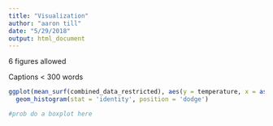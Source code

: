 ```yaml
---
title: "Visualization"
author: "aaron till"
date: "5/29/2018"
output: html_document
---
```


6 figures allowed

Captions < 300 words

```r

ggplot(mean_surf(combined_data_restricted), aes(y = temperature, x = as.factor(Year), fill = Cause.Category.4)) +
  geom_histogram(stat = 'identity', position = 'dodge')

#prob do a boxplot here

```


```Starting



```




```r


```


```r


```



```r



```




```r


```